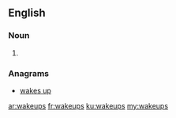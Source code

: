 ==English==

===Noun===
{{head|en}}

# {{plural of|wakeup}}

===Anagrams===
* [[wakes up#English|wakes up]]

[[ar:wakeups]]
[[fr:wakeups]]
[[ku:wakeups]]
[[my:wakeups]]